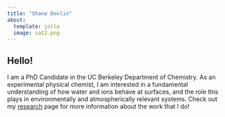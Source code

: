 ```yaml
---
title: "Shane Devlin"
about: 
  template: jolla
  image: cat2.png
---
```


## **Hello!**

I am a PhD Candidate in the UC Berkeley Department of Chemistry. As an experimental physical chemist, I am interested in a fundamental understanding of how water and ions behave at surfaces, and the role this plays in environmentally and atmospherically relevant systems. Check out my [research](publications.qmd) page for more information about the work that I do!
